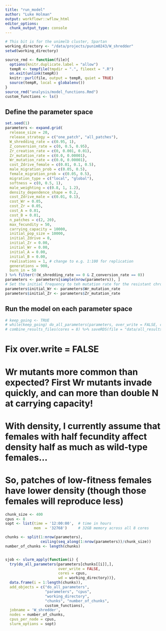 ```yaml
---
title: "run_model"
author: "Luke Holman"
output: workflowr::wflow_html
editor_options:
  chunk_output_type: console
---
```


```r
# This bit is for the unimelb cluster, Spartan
working_directory <- "/data/projects/punim0243/W_shredder"
setwd(working_directory)
```


```r
source_rmd <- function(file){
  options(knitr.duplicate.label = "allow")
  tempR <- tempfile(tmpdir = ".", fileext = ".R")
  on.exit(unlink(tempR))
  knitr::purl(file, output = tempR, quiet = TRUE)
  source(tempR, local = globalenv())
}
source_rmd("analysis/model_functions.Rmd")
custom_functions <- ls()
```


## Define the parameter space
```r
set.seed(1)
parameters <- expand.grid(
  release_size = 20,
  release_strategy = c("one_patch", "all_patches"),
  W_shredding_rate = c(0.95, 1),
  Z_conversion_rate = c(0, 0.5, 0.95),
  Zr_creation_rate = c(0, 0.001, 0.01),
  Zr_mutation_rate = c(0.0, 0.00001),
  Wr_mutation_rate = c(0.0, 0.00001),
  cost_Zdrive_female = c(0.01, 0.1, 0.5),
  male_migration_prob = c(0.05, 0.5),
  female_migration_prob = c(0.05, 0.5),
  migration_type = c("local", "global"),
  softness = c(0, 0.5, 1),
  male_weighting = c(0.8, 1, 1.2),
  density_dependence_shape = 0.2,
  cost_Zdrive_male = c(0.01, 0.1),
  cost_Wr = 0.05,
  cost_Zr = 0.05,
  cost_A = 0.01,
  cost_B = 0.01,
  n_patches = c(2, 20),
  max_fecundity = 50,
  carrying_capacity = 10000,
  initial_pop_size = 10000,
  initial_Zdrive = 0,
  initial_Zr = 0.00,
  initial_Wr = 0.00,
  initial_A = 0.00,
  initial_B = 0.00,
  realisations = 1, # change to e.g. 1:100 for replication
  generations = 900,
  burn_in = 50
) %>% filter(!(W_shredding_rate == 0 & Z_conversion_rate == 0))
parameters <- parameters[sample(nrow(parameters)), ]
# Set the initial frequency to teh mutation rate for the resistant chromosomes
parameters$initial_Wr <- parameters$Wr_mutation_rate
parameters$initial_Zr <- parameters$Zr_mutation_rate
```

## Run the model on each parameter space
```r
# keep_going <- TRUE
# while(keep_going) do_all_parameters(parameters, over_write = FALSE, cores = 8)
# combine_results_files(cores = 8) %>% saveRDS(file = "data/all_results.rds") 
```
# Fix over.write = FALSE
# Wr mutants more common than expected? First Wr mutants invade quickly, and can more than double N at carrying capacity!
# With density, I currently assume that females with half fecundity affect density half as much as wild-type females...
# So, patches of low-fitness females have lower density (though those females will reproduce less)

```r
chunk_size <- 400
cpus <- 8
sopt <- list(time = '12:00:00',  # time in hours
             mem  = '32768')     # 32GB memory across all 8 cores

chunks <- split(1:nrow(parameters),
                ceiling(seq_along(1:nrow(parameters))/chunk_size))
number_of_chunks <- length(chunks)


sjob <- slurm_apply(function(i) {
  try(do_all_parameters(parameters[chunks[[i]],], 
                        over_write = FALSE, 
                        cores = cpus,
                        wd = working_directory))},
  data.frame(i = 1:length(chunks)),
  add_objects = c("do_all_parameters", 
                  "parameters", "cpus",
                  "working_directory",
                  "chunks", "number_of_chunks",
                  custom_functions),
  jobname = 'W_shredder',
  nodes = number_of_chunks, 
  cpus_per_node = cpus, 
  slurm_options = sopt)
```

